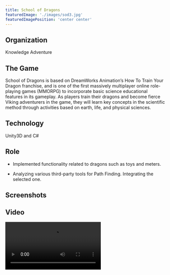 ```yaml
---
title: School of Dragons
featuredImage: './images/sod3.jpg'
featuredImagePosition: 'center center'
---
```


## Organization

Knowledge Adventure

## The Game

School of Dragons is based on DreamWorks Animation’s How To Train Your Dragon franchise, and is one of the first massively multiplayer online role-playing games (MMORPG) to incorporate basic science educational features in its gameplay. As players train their dragons and become fierce Viking adventurers in the game, they will learn key concepts in the scientific method through activities based on earth, life, and physical sciences.

## Technology

Unity3D and C#

## Role

-   Implemented functionality related to dragons such as toys and meters.

-   Analyzing various third-party tools for Path Finding. Integrating the selected one.

## Screenshots

<ImageGallery relativeDirectory={props.path} />

## Video

<Video src="https://www.youtube.com/embed/RcnksOUugcA" title="Pastry Paradise Video" />

## Website

[School of Dragons](http://www.schoolofdragons.com)
